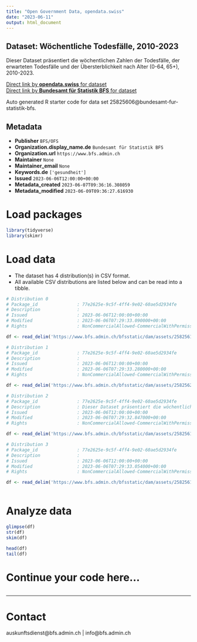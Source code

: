 ```yaml
---
title: "Open Government Data, opendata.swiss"
date: "2023-06-11"
output: html_document
---
```


## Dataset: Wöchentliche Todesfälle, 2010-2023

Dieser Dataset präsentiert die wöchentlichen Zahlen der Todesfälle, der erwarteten Todesfälle und der Übersterblichkeit nach Alter (0-64, 65+), 2010-2023.

[Direct link by **opendata.swiss** for dataset](https://opendata.swiss/de/dataset/wochentliche-todesfalle-2010-20231)<br>
[Direct link by **Bundesamt für Statistik BFS** for dataset](https://www.bfs.admin.ch/asset/de/ts-d-14.03.04.03-wr)

Auto generated R starter code for data set 25825606@bundesamt-fur-statistik-bfs.

## Metadata

- **Publisher** `BFS/OFS`
- **Organization.display_name.de** `Bundesamt für Statistik BFS`
- **Organization.url** `https://www.bfs.admin.ch`
- **Maintainer** `None`
- **Maintainer_email** `None`
- **Keywords.de** `['gesundheit']`
- **Issued** `2023-06-06T12:00:00+00:00`
- **Metadata_created** `2023-06-07T09:36:16.308059`
- **Metadata_modified** `2023-06-09T09:36:27.616930`


# Load packages

```r

library(tidyverse)
library(skimr)

```

# Load data

-   The dataset has 4 distribution(s) in CSV format.
-   All available CSV distributions are listed below and can be read into a tibble.

```r

# Distribution 0
# Package_id               : 77e2625e-9c5f-4ff4-9e02-60ae5d2934fe
# Description              : 
# Issued                   : 2023-06-06T12:00:00+00:00
# Modified                 : 2023-06-06T07:29:33.090000+00:00
# Rights                   : NonCommercialAllowed-CommercialWithPermission-ReferenceRequired

df <- read_delim('https://www.bfs.admin.ch/bfsstatic/dam/assets/25825618/master')

# Distribution 1
# Package_id               : 77e2625e-9c5f-4ff4-9e02-60ae5d2934fe
# Description              : 
# Issued                   : 2023-06-06T12:00:00+00:00
# Modified                 : 2023-06-06T07:29:33.280000+00:00
# Rights                   : NonCommercialAllowed-CommercialWithPermission-ReferenceRequired

df <- read_delim('https://www.bfs.admin.ch/bfsstatic/dam/assets/25825621/master')

# Distribution 2
# Package_id               : 77e2625e-9c5f-4ff4-9e02-60ae5d2934fe
# Description              : Dieser Dataset präsentiert die wöchentlichen Zahlen der Todesfälle, der erwarteten Todesfälle und der Übersterblichkeit nach Alter (0-64, 65+), 2010-2023.
# Issued                   : 2023-06-06T12:00:00+00:00
# Modified                 : 2023-06-06T07:29:32.847000+00:00
# Rights                   : NonCommercialAllowed-CommercialWithPermission-ReferenceRequired

df <- read_delim('https://www.bfs.admin.ch/bfsstatic/dam/assets/25825612/master')

# Distribution 3
# Package_id               : 77e2625e-9c5f-4ff4-9e02-60ae5d2934fe
# Description              : 
# Issued                   : 2023-06-06T12:00:00+00:00
# Modified                 : 2023-06-06T07:29:33.054000+00:00
# Rights                   : NonCommercialAllowed-CommercialWithPermission-ReferenceRequired

df <- read_delim('https://www.bfs.admin.ch/bfsstatic/dam/assets/25825613/master')



```

# Analyze data

```r

glimpse(df)
str(df)
skim(df)

head(df)
tail(df)

```

# Continue your code here...

```r

```

------------------------------------------------------------------------

# Contact

auskunftsdienst@bfs.admin.ch | info@bfs.admin.ch
